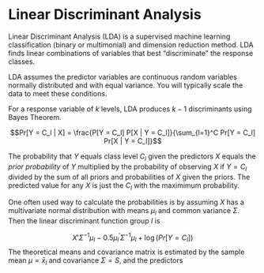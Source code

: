 # Linear Discriminant Analysis

Linear Discriminant Analysis (LDA) is a supervised machine learning classification (binary or multimonial) and dimension reduction method.  LDA finds linear combinations of variables that best "discriminate" the response classes.

LDA assumes the predictor variables are continuous random variables normally distributed and with equal variance.  You will typically scale the data to meet these conditions.

For a response variable of $k$ levels, LDA produces $k-1$ discriminants using Bayes Theorem.

$$Pr[Y = C_l | X] = \frac{P[Y = C_l] P[X | Y = C_l]}{\sum_{l=1}^C Pr[Y = C_l] Pr[X | Y = C_l]}$$

The probability that $Y$ equals class level $C_l$ given the predictors $X$ equals the *prior probability* of $Y$ multiplied by the probability of observing $X$ if $Y = C_l$ divided by the sum of all priors and probabilities of $X$ given the priors.  The predicted value for any $X$ is just the $C_l$ with the maximimum probability.

One often used way to calculate the probabilities is by assuming $X$ has a multivariate normal distribution with means $\mu_l$ and common variance $\Sigma$. Then the linear discriminant function group $l$ is

$$X'\Sigma^{-1}\mu_l - 0.5 \mu_l^{'}\Sigma^{-1}\mu_l + \log(Pr[Y = C_l])$$
The theoretical means and covariance matrix is estimated by the sample mean $\mu = \bar{x}_l$ and covariance $\Sigma = S$, and the predictors 

